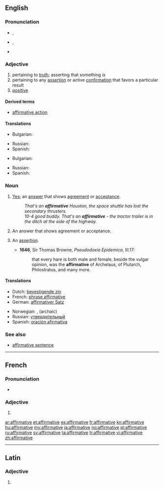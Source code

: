 ==English==

===Pronunciation===
* {{a|RP}} {{IPA|/əˈfɜːmətɪv/}}, {{SAMPA|/@"f3:m@tIv/}}
* {{a|US}} {{IPA|/əˈfɝmətɪv/}}, {{SAMPA|/@"f3`m@tIv/}}
* {{audio|en-us-affirmative.ogg|Audio (US)}}

===Adjective===
{{en-adj}}

# pertaining to [[truth]]; asserting that something ''is''
# pertaining to any [[assertion]] or active [[confirmation]] that favors a particular result
# [[positive]]

====Derived terms====
* [[affirmative action]]

====Translations====
{{trans-top|pertaining to truth}}
* Bulgarian: {{t+|bg|утвърдителен}}
{{trans-mid}}
* Russian: {{t+|ru|утвердительный}}
* Spanish: {{t|es|afirmativo}}
{{trans-bottom}}

{{trans-top|positive}}
* Bulgarian: {{t+|bg|положителен}}
{{trans-mid}}
* Russian: {{t+|ru|положительный}}
* Spanish: {{t|es|positivo}}
{{trans-bottom}}

===Noun===
{{en-noun}}

# [[yes|Yes]]; an [[answer]] that shows [[agreement]] or [[acceptance]].
#: ''That's an '''affirmative''' Houston, the space shuttle has lost the secondary thrusters.''
#: ''10-4 good buddy. That's an '''affirmative''' - the tractor trailer is in the ditch at the side of the highway.''
# {{qualifier|grammatical terminology}} An answer that shows agreement or acceptance.
# {{obsolete}} An [[assertion]].
#* '''1646''', Sir Thomas Browne, ''Pseudodoxia Epidemica'', III.17:
#*: that every hare is both male and female, beside the vulgar opinion, was the '''affirmative''' of Archelaus, of Plutarch, Philostratus, and many more.

====Translations====
{{trans-top|An answer that shows agreement or acceptance}}
* Dutch: [[bevestigende zin]] {{m}}
* French: [[phrase affirmative]] {{f}}
* German: [[affirmativer Satz]] {{m}}
{{trans-mid}}
* Norwegian: {{t|no|bekreftes}}, {{t|no|tiltredes}} (archaic)
* Russian: [[утвердительный]]
* Spanish: [[oración afirmativa]] {{f}}
{{trans-bottom}}

===See also===
* [[affirmative sentence]]

----

==French==

===Pronunciation===
* {{IPA|/a.fiʁ.ma.tiv/|lang=fr}}

===Adjective===
{{fr-adj-form|f}}

# {{form of|Feminine singular|affirmatif|lang=fr}}

[[ar:affirmative]]
[[et:affirmative]]
[[es:affirmative]]
[[fr:affirmative]]
[[kn:affirmative]]
[[hu:affirmative]]
[[my:affirmative]]
[[ja:affirmative]]
[[no:affirmative]]
[[pl:affirmative]]
[[ru:affirmative]]
[[sv:affirmative]]
[[ta:affirmative]]
[[tr:affirmative]]
[[vi:affirmative]]
[[zh:affirmative]]

----
==Latin==

===Adjective===
{{la-adj-form|affirmātīve}}

# {{inflection of|affirmativus|affirmātīvus|voc|m|s|lang=la}}
{{count page|[[Wiktionary:Page count]]}}
{{rfc-auto}}